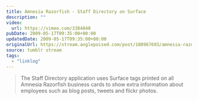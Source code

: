 ```yaml
---
title: Amnesia Razorfish - Staff Directory on Surface
description: ""
video:
  url: https://vimeo.com/3384040
pubDate: 2009-05-17T09:35:00+00:00
updatedDate: 2009-05-17T09:35:00+00:00
originalUrl: https://stream.anglepoised.com/post/108967693/amnesia-razorfish-staff-directory-on-surface
source: tumblr stream
tags:
  - "linklog"
---
```


> The Staff Directory application uses Surface tags printed on all Amnesia Razorfish business cards to show extra information about employees such as blog posts, tweets and flickr photos.
